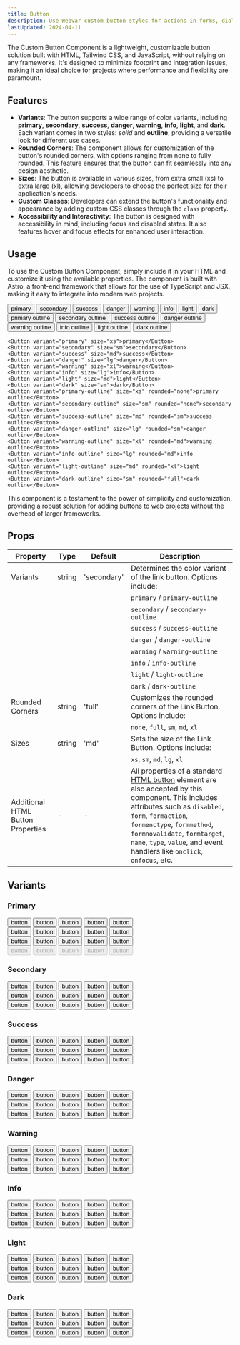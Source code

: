 ```yaml
---
title: Button
description: Use Webvar custom button styles for actions in forms, dialogs, and more with support for multiple sizes, states, and more.
lastUpdated: 2024-04-11
---
```



The Custom Button Component is a lightweight, customizable button solution built with HTML, Tailwind CSS, and JavaScript, without relying on any frameworks. It's designed to minimize footprint and integration issues, making it an ideal choice for projects where performance and flexibility are paramount.

## Features

-  **Variants**: The button supports a wide range of color variants, including **primary**, **secondary**, **success**, **danger**, **warning**, **info**, **light**, and **dark**. Each variant comes in two styles: *solid* and **outline**, providing a versatile look for different use cases.
-  **Rounded Corners**: The component allows for customization of the button's rounded corners, with options ranging from none to fully rounded. This feature ensures that the button can fit seamlessly into any design aesthetic.
-  **Sizes**: The button is available in various sizes, from extra small (xs) to extra large (xl), allowing developers to choose the perfect size for their application's needs.
-  **Custom Classes**: Developers can extend the button's functionality and appearance by adding custom CSS classes through the `class` property.
-  **Accessibility and Interactivity**: The button is designed with accessibility in mind, including focus and disabled states. It also features hover and focus effects for enhanced user interaction.


## Usage

To use the Custom Button Component, simply include it in your HTML and customize it using the available properties. The component is built with Astro, a front-end framework that allows for the use of TypeScript and JSX, making it easy to integrate into modern web projects.

<div class="flex flex-row flex-wrap items-center content-start gap-8">
<Button variant="primary" size="xs">primary</Button>
<Button variant="secondary" size="sm">secondary</Button>
<Button variant="success" size="md">success</Button>
<Button variant="danger" size="lg">danger</Button>
<Button variant="warning" size="xl">warning</Button>
<Button variant="info" size="lg">info</Button>
<Button variant="light" size="md">light</Button>
<Button variant="dark" size="sm">dark</Button>
<Button variant="primary-outline" size="xs" rounded="none">primary outline</Button>
<Button variant="secondary-outline" size="sm" rounded="none">secondary outline</Button>
<Button variant="success-outline" size="md" rounded="sm">success outline</Button>
<Button variant="danger-outline" size="lg" rounded="sm">danger outline</Button>
<Button variant="warning-outline" size="xl" rounded="md">warning outline</Button>
<Button variant="info-outline" size="lg" rounded="md">info outline</Button>
<Button variant="light-outline" size="md" rounded="xl">light outline</Button>
<Button variant="dark-outline" size="sm" rounded="full">dark outline</Button>
</div>

 ```astro
<Button variant="primary" size="xs">primary</Button>
<Button variant="secondary" size="sm">secondary</Button>
<Button variant="success" size="md">success</Button>
<Button variant="danger" size="lg">danger</Button>
<Button variant="warning" size="xl">warning</Button>
<Button variant="info" size="lg">info</Button>
<Button variant="light" size="md">light</Button>
<Button variant="dark" size="sm">dark</Button>
<Button variant="primary-outline" size="xs" rounded="none">primary outline</Button>
<Button variant="secondary-outline" size="sm" rounded="none">secondary outline</Button>
<Button variant="success-outline" size="md" rounded="sm">success outline</Button>
<Button variant="danger-outline" size="lg" rounded="sm">danger outline</Button>
<Button variant="warning-outline" size="xl" rounded="md">warning outline</Button>
<Button variant="info-outline" size="lg" rounded="md">info outline</Button>
<Button variant="light-outline" size="md" rounded="xl">light outline</Button>
<Button variant="dark-outline" size="sm" rounded="full">dark outline</Button>
 ```

This component is a testament to the power of simplicity and customization, providing a robust solution for adding buttons to web projects without the overhead of larger frameworks.

## Props

| Property          | Type     | Default     | Description                                                                                      |
|-------------------|----------|-------------|--------------------------------------------------------------------------------------------------|
| Variants          | string   | 'secondary' | Determines the color variant of the link button. Options include:                                |
|                   |          |             | `primary` / `primary-outline`                                                                    |
|                   |          |             | `secondary` / `secondary-outline`                                                                |
|                   |          |             | `success` / `success-outline`                                                                    |
|                   |          |             | `danger` / `danger-outline`                                                                      |
|                   |          |             | `warning` / `warning-outline`                                                                    |
|                   |          |             | `info` / `info-outline`                                                                          |
|                   |          |             | `light` / `light-outline`                                                                        |
|                   |          |             | `dark` / `dark-outline`                                                                          |
| Rounded Corners   | string   | 'full'      | Customizes the rounded corners of the Link Button. Options include:                              |
|                   |          |             | `none`, `full`, `sm`, `md`, `xl`                                                                 |
| Sizes             | string   | 'md'        | Sets the size of the Link Button. Options include:                                               |
|                   |          |             | `xs`, `sm`, `md`, `lg`, `xl`                                                                     |
| Additional HTML Button Properties | - | - | All properties of a standard [HTML button](https://developer.mozilla.org/en-US/docs/Web/HTML/Element/button) element are also accepted by this component. This includes attributes such as `disabled`, `form`, `formaction`, `formenctype`, `formmethod`, `formnovalidate`, `formtarget`, `name`, `type`, `value`, and event handlers like `onclick`, `onfocus`, etc. |

## Variants

<div class="no-margin flex flex-col flex-wrap content-start gap-8">
    <h3 class="text-xl font-medium mt-8">Primary</h3>
    <div class="flex flex-row flex-wrap items-center content-start gap-8">
        <Button variant="primary" size="xs">button</Button>
        <Button variant="primary" size="sm">button</Button>
        <Button variant="primary" size="md">button</Button>
        <Button variant="primary" size="lg">button</Button>
        <Button variant="primary" size="xl">button</Button>
    </div>
    <div class="flex flex-row flex-wrap items-center content-start gap-8">
        <Button variant="primary" rounded="none">button</Button>
        <Button variant="primary" rounded="sm">button</Button>
        <Button variant="primary" rounded="md">button</Button>
        <Button variant="primary" rounded="xl">button</Button>
        <Button variant="primary" rounded="full">button</Button>
    </div>
    <div class="flex flex-row flex-wrap items-center content-start gap-8">
        <Button variant="primary-outline" rounded="none">button</Button>
        <Button variant="primary-outline" rounded="sm">button</Button>
        <Button variant="primary-outline" rounded="md">button</Button>
        <Button variant="primary-outline" rounded="xl">button</Button>
        <Button variant="primary-outline" rounded="full">button</Button>
    </div>
    <div class="flex flex-row flex-wrap items-center content-start gap-8">
        <Button variant="primary-outline" rounded="none" disabled>button</Button>
        <Button variant="primary-outline" rounded="sm" disabled>button</Button>
        <Button variant="primary" rounded="md" disabled>button</Button>
        <Button variant="primary" rounded="xl" disabled>button</Button>
        <Button variant="primary" rounded="full" disabled>button</Button>
    </div>
    <h3 class="text-xl font-medium mt-8">Secondary</h3>
    <div class="flex flex-row flex-wrap items-center content-start gap-8">
        <Button variant="secondary" size="xs">button</Button>
        <Button variant="secondary" size="sm">button</Button>
        <Button variant="secondary" size="md">button</Button>
        <Button variant="secondary" size="lg">button</Button>
        <Button variant="secondary" size="xl">button</Button>
    </div>
    <div class="flex flex-row flex-wrap items-center content-start gap-8">
        <Button variant="secondary" size="md" rounded="none">button</Button>
        <Button variant="secondary" size="md" rounded="sm">button</Button>
        <Button variant="secondary" size="md" rounded="md">button</Button>
        <Button variant="secondary" size="md" rounded="xl">button</Button>
        <Button variant="secondary" size="md" rounded="full">button</Button>
    </div>
    <div class="flex flex-row flex-wrap items-center content-start gap-8">
        <Button variant="secondary-outline" size="md" rounded="none">button</Button>
        <Button variant="secondary-outline" size="md" rounded="sm">button</Button>
        <Button variant="secondary-outline" size="md" rounded="md">button</Button>
        <Button variant="secondary-outline" size="md" rounded="xl">button</Button>
        <Button variant="secondary-outline" size="md" rounded="full">button</Button>
    </div>
    <h3 class="text-xl font-medium mt-8">Success</h3>
    <div class="flex flex-row flex-wrap items-center content-start gap-8">
        <Button variant="success" size="xs">button</Button>
        <Button variant="success" size="sm">button</Button>
        <Button variant="success" size="md">button</Button>
        <Button variant="success" size="lg">button</Button>
        <Button variant="success" size="xl">button</Button>
    </div>
    <div class="flex flex-row flex-wrap items-center content-start gap-8">
        <Button variant="success" size="md" rounded="none">button</Button>
        <Button variant="success" size="md" rounded="sm">button</Button>
        <Button variant="success" size="md" rounded="md">button</Button>
        <Button variant="success" size="md" rounded="xl">button</Button>
        <Button variant="success" size="md" rounded="full">button</Button>
    </div>
    <div class="flex flex-row flex-wrap items-center content-start gap-8">
        <Button variant="success-outline" size="md" rounded="none">button</Button>
        <Button variant="success-outline" size="md" rounded="sm">button</Button>
        <Button variant="success-outline" size="md" rounded="md">button</Button>
        <Button variant="success-outline" size="md" rounded="xl">button</Button>
        <Button variant="success-outline" size="md" rounded="full">button</Button>
    </div>
    <h3 class="text-xl font-medium mt-8">Danger</h3>
    <div class="flex flex-row flex-wrap items-center content-start gap-8">
        <Button variant="danger" size="xs">button</Button>
        <Button variant="danger" size="sm">button</Button>
        <Button variant="danger" size="md">button</Button>
        <Button variant="danger" size="lg">button</Button>
        <Button variant="danger" size="xl">button</Button>
    </div>
    <div class="flex flex-row flex-wrap items-center content-start gap-8">
        <Button variant="danger" size="md" rounded="none">button</Button>
        <Button variant="danger" size="md" rounded="sm">button</Button>
        <Button variant="danger" size="md" rounded="md">button</Button>
        <Button variant="danger" size="md" rounded="xl">button</Button>
        <Button variant="danger" size="md" rounded="full">button</Button>
    </div>
    <div class="flex flex-row flex-wrap items-center content-start gap-8">
        <Button variant="danger-outline" size="md" rounded="none">button</Button>
        <Button variant="danger-outline" size="md" rounded="sm">button</Button>
        <Button variant="danger-outline" size="md" rounded="md">button</Button>
        <Button variant="danger-outline" size="md" rounded="xl">button</Button>
        <Button variant="danger-outline" size="md" rounded="full">button</Button>
    </div>
    <h3 class="text-xl font-medium mt-8">Warning</h3>
    <div class="flex flex-row flex-wrap items-center content-start gap-8">
        <Button variant="warning" size="xs">button</Button>
        <Button variant="warning" size="sm">button</Button>
        <Button variant="warning" size="md">button</Button>
        <Button variant="warning" size="lg">button</Button>
        <Button variant="warning" size="xl">button</Button>
    </div>
    <div class="flex flex-row flex-wrap items-center content-start gap-8">
        <Button variant="warning" size="md" rounded="none">button</Button>
        <Button variant="warning" size="md" rounded="sm">button</Button>
        <Button variant="warning" size="md" rounded="md">button</Button>
        <Button variant="warning" size="md" rounded="xl">button</Button>
        <Button variant="warning" size="md" rounded="full">button</Button>
    </div>
    <div class="flex flex-row flex-wrap items-center content-start gap-8">
        <Button variant="warning-outline" size="md" rounded="none">button</Button>
        <Button variant="warning-outline" size="md" rounded="sm">button</Button>
        <Button variant="warning-outline" size="md" rounded="md">button</Button>
        <Button variant="warning-outline" size="md" rounded="xl">button</Button>
        <Button variant="warning-outline" size="md" rounded="full">button</Button>
    </div>
    <h3 class="text-xl font-medium mt-8">Info</h3>
    <div class="flex flex-row flex-wrap items-center content-start gap-8">
        <Button variant="info" size="xs">button</Button>
        <Button variant="info" size="sm">button</Button>
        <Button variant="info" size="md">button</Button>
        <Button variant="info" size="lg">button</Button>
        <Button variant="info" size="xl">button</Button>
    </div>
    <div class="flex flex-row flex-wrap items-center content-start gap-8">
        <Button variant="info" size="md" rounded="none">button</Button>
        <Button variant="info" size="md" rounded="sm">button</Button>
        <Button variant="info" size="md" rounded="md">button</Button>
        <Button variant="info" size="md" rounded="xl">button</Button>
        <Button variant="info" size="md" rounded="full">button</Button>
    </div>
    <div class="flex flex-row flex-wrap items-center content-start gap-8">
        <Button variant="info-outline" size="md" rounded="none">button</Button>
        <Button variant="info-outline" size="md" rounded="sm">button</Button>
        <Button variant="info-outline" size="md" rounded="md">button</Button>
        <Button variant="info-outline" size="md" rounded="xl">button</Button>
        <Button variant="info-outline" size="md" rounded="full">button</Button>
    </div>
    <h3 class="text-xl font-medium mt-8">Light</h3>
    <div class="flex flex-row flex-wrap items-center content-start gap-8">
        <Button variant="light" size="xs">button</Button>
        <Button variant="light" size="sm">button</Button>
        <Button variant="light" size="md">button</Button>
        <Button variant="light" size="lg">button</Button>
        <Button variant="light" size="xl">button</Button>
    </div>
    <div class="flex flex-row flex-wrap items-center content-start gap-8">
        <Button variant="light" size="md" rounded="none">button</Button>
        <Button variant="light" size="md" rounded="sm">button</Button>
        <Button variant="light" size="md" rounded="md">button</Button>
        <Button variant="light" size="md" rounded="xl">button</Button>
        <Button variant="light" size="md" rounded="full">button</Button>
    </div>
    <div class="flex flex-row flex-wrap items-center content-start gap-8">
        <Button variant="light-outline" size="md" rounded="none">button</Button>
        <Button variant="light-outline" size="md" rounded="sm">button</Button>
        <Button variant="light-outline" size="md" rounded="md">button</Button>
        <Button variant="light-outline" size="md" rounded="xl">button</Button>
        <Button variant="light-outline" size="md" rounded="full">button</Button>
    </div>
    <h3 class="text-xl font-medium mt-8">Dark</h3>
    <div class="flex flex-row flex-wrap items-center content-start gap-8">
        <Button variant="dark" size="xs">button</Button>
        <Button variant="dark" size="sm">button</Button>
        <Button variant="dark" size="md">button</Button>
        <Button variant="dark" size="lg">button</Button>
        <Button variant="dark" size="xl">button</Button>
    </div>
    <div class="flex flex-row flex-wrap items-center content-start gap-8">
        <Button variant="dark" size="md" rounded="none">button</Button>
        <Button variant="dark" size="md" rounded="sm">button</Button>
        <Button variant="dark" size="md" rounded="md">button</Button>
        <Button variant="dark" size="md" rounded="xl">button</Button>
        <Button variant="dark" size="md" rounded="full">button</Button>
    </div>
    <div class="flex flex-row flex-wrap items-center content-start gap-8">
        <Button variant="dark-outline" size="md" rounded="none">button</Button>
        <Button variant="dark-outline" size="md" rounded="sm">button</Button>
        <Button variant="dark-outline" size="md" rounded="md">button</Button>
        <Button variant="dark-outline" size="md" rounded="xl">button</Button>
        <Button variant="dark-outline" size="md" rounded="full">button</Button>
    </div>
</div>